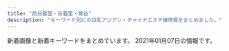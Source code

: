 ```yaml
---
title: "西日暮里・日暮里・鶯谷"
description: "キーワード別にの巨乳アジアン・チャイナエステ嬢情報をまとめました。"
---
```


新着画像と新着キーワードをまとめています。
2021年01月07日の情報です。

<DmmAffiliateIns />
<KeywordTable
  shops={
    [
    {
        "keywords": {
            "83": 4,
            "87": 4,
            "86": 8,
            "D": 16
        },
        "img_links": [
            "http://lapis.tyo.cm/images/s_face.jpg",
            "http://lapis.tyo.cm/images/new.jpg",
            "http://lapis.tyo.cm/photos/sites/75/2021/01/2021010407562697.jpg",
            "http://lapis.tyo.cm/photos/sites/75/2021/01/2021010407562482.jpg",
            "http://lapis.tyo.cm/images/top.png",
            "http://lapis.tyo.cm/images/s_staff.jpg",
            "http://lapis.tyo.cm/photos/sites/75/2021/01/2021010407562290.jpg",
            "http://lapis.tyo.cm/photos/sites/75/2021/01/2021010407562324.jpg",
            "http://lapis.tyo.cm/images/s_link.jpg",
            "http://lapis.tyo.cm/images/s_pick.jpg",
            "http://lapis.tyo.cm/images/pick_bj1.jpg",
            "http://lapis.tyo.cm/images/nbj3.jpg",
            "http://lapis.tyo.cm/images/mobile.jpg",
            "http://lapis.tyo.cm/images/s_blog.jpg",
            "http://lapis.tyo.cm/images/pick_bj3.jpg",
            "http://lapis.tyo.cm/images/nbj1.jpg"
        ],
        "name": "\u30e9\u30d4\u30b9",
        "station": "JR\u9daf\u8c37\u99c5\u5317\u53e3",
        "url": "http://lapis.tyo.cm/"
    },
    {
        "name": "\u5fc3\u7f8e",
        "keywords": {},
        "url": "http://www.ai-lian.work/",
        "station": "JR\u9daf\u8c37\u99c5\u5317\u53e3",
        "img_links": [
            "http://www.ai-lian.work/images/interior_t.jpg",
            "http://www.ai-lian.work/images/ta.jpg",
            "http://www.ai-lian.work/images/mobile.jpg",
            "http://www.ai-lian.work/images/int1.jpg",
            "http://www.ai-lian.work/images/rec1.jpg",
            "http://www.ai-lian.work/images/tel.jpg",
            "http://www.ai-lian.work/img/aya1.jpg",
            "http://www.ai-lian.work/images/2.jpg",
            "http://www.ai-lian.work/images/staff_t.jpg",
            "http://www.ai-lian.work/images/3.jpg",
            "http://www.ai-lian.work/img/saya1.jpg",
            "http://www.ai-lian.work/images/sys1.jpg",
            "http://www.ai-lian.work/images/1.jpg",
            "http://www.ai-lian.work/images/line.png",
            "http://www.ai-lian.work/images/news.jpg",
            "http://www.ai-lian.work/images/head.jpg",
            "http://www.ai-lian.work/img/yui1.jpg",
            "http://www.ai-lian.work/images/int2.jpg"
        ]
    },
    {
        "url": "http://onkyoukou.tyo.cm/",
        "img_links": [
            "http://onkyoukou.tyo.cm/images/n3.jpg",
            "http://onkyoukou.tyo.cm/images/face_bj.jpg",
            "http://onkyoukou.tyo.cm/images/s_pick.jpg",
            "http://onkyoukou.tyo.cm/images/acc1.jpg",
            "http://onkyoukou.tyo.cm/images/acc3.jpg",
            "http://onkyoukou.tyo.cm/photos/sites/88/2017/03/staff2.jpg",
            "http://onkyoukou.tyo.cm/images/n1.jpg",
            "http://onkyoukou.tyo.cm/images/s_link.jpg",
            "http://onkyoukou.tyo.cm/images/top.png",
            "http://onkyoukou.tyo.cm/images/nbj3.jpg",
            "http://onkyoukou.tyo.cm/images/s_mobile.jpg",
            "http://onkyoukou.tyo.cm/images/nbj1.jpg",
            "http://onkyoukou.tyo.cm/images/s_staff.jpg",
            "http://onkyoukou.tyo.cm/images/mobile.jpg",
            "http://onkyoukou.tyo.cm/photos/sites/88/2020/03/2020030111163079.jpg",
            "http://onkyoukou.tyo.cm/images/line.jpg",
            "http://onkyoukou.tyo.cm/photos/sites/88/2017/03/staff4.jpg",
            "http://onkyoukou.tyo.cm/photos/sites/88/2017/03/staff1.jpg",
            "http://onkyoukou.tyo.cm/images/acc2.jpg",
            "http://onkyoukou.tyo.cm/images/s_face.jpg",
            "http://onkyoukou.tyo.cm/images/face_bj3.jpg",
            "http://onkyoukou.tyo.cm/images/s_staff1.jpg",
            "http://onkyoukou.tyo.cm/images/s_news.jpg"
        ],
        "name": "\u6e29\u99a8\u6e2f-\u304a\u3093\u304d\u3087\u3046\u3053\u3046-",
        "station": "JR\u897f\u65e5\u66ae\u91cc\u99c5",
        "keywords": {
            "87": 3,
            "C": 13,
            "86": 3,
            "88": 6
        }
    },
    {
        "img_links": [
            "http://www.suzu.esjp.info/files/003.jpg",
            "http://www.suzu.esjp.info/files/0101-02.jpg",
            "http://www.suzu.esjp.info/files/001.jpg",
            "http://www.suzu.esjp.info/images/campaign.jpg",
            "http://www.suzu.esjp.info/images/coupon/presented.png",
            "http://www.suzu.esjp.info/interior/4.jpg",
            "http://www.suzu.esjp.info/interior/5.jpg",
            "http://www.suzu.esjp.info/files/0101.jpg",
            "http://www.suzu.esjp.info/images/coupon/info.png",
            "http://www.suzu.esjp.info/files/002.jpg",
            "http://www.suzu.esjp.info/files/0101-03.jpg",
            "http://www.suzu.esjp.info/interior/2.jpg",
            "http://www.suzu.esjp.info/interior/3.jpg",
            "http://www.suzu.esjp.info/interior/6.jpg",
            "http://www.suzu.esjp.info/images/top-mobile.jpg",
            "http://www.suzu.esjp.info/interior/1.jpg"
        ],
        "keywords": {},
        "url": "http://www.suzu.esjp.info/",
        "station": "JR\u897f\u65e5\u66ae\u91cc\u99c5",
        "name": "\u9234-\u3059\u305a-"
    },
    {
        "keywords": {
            "E": 4,
            "C": 14,
            "85": 12,
            "86": 4,
            "87": 8,
            "D": 20
        },
        "station": "\u753a\u5c4b\u99c51\u756a\u51fa\u53e3",
        "name": "\u3082\u307f\u306e\u6728",
        "img_links": [
            "https://mominoki.tyo.ac/images/room2.jpg",
            "https://mominoki.tyo.ac/images/themes/pink/mobile.jpg",
            "https://mominoki.tyo.ac/images/themes/pink/s_pickup.png",
            "https://mominoki.tyo.ac/images/themes/pink/s_staff.png",
            "https://mominoki.tyo.ac/images/themes/pink/s_news.png",
            "https://mominoki.tyo.ac/images/themes/pink/r3.jpg",
            "https://mominoki.tyo.ac/images/themes/pink/no2.png",
            "https://mominoki.tyo.ac/images/room4.jpg",
            "https://mominoki.tyo.ac/images/themes/pink/s_newface.png",
            "https://mominoki.tyo.ac/images/room3.jpg",
            "https://mominoki.tyo.ac/images/themes/pink/no1.png",
            "https://mominoki.tyo.ac/images/themes/pink/line.png",
            "https://mominoki.tyo.ac/images/room1.jpg",
            "https://mominoki.tyo.ac/images/themes/pink/s_ranking.png",
            "https://mominoki.tyo.ac/images/themes/pink/s_link.png",
            "https://mominoki.tyo.ac/photos/sites/41/2020/09/2020092801595154.jpg",
            "https://mominoki.tyo.ac/photos/sites/41/2020/09/2020092804344859.jpg",
            "https://mominoki.tyo.ac/photos/sites/41/2020/09/2020092810535583.jpg",
            "https://mominoki.tyo.ac/photos/sites/41/2020/11/2020111401222038.jpg",
            "https://mominoki.tyo.ac/photos/sites/41/2020/09/2020092804344750.jpg",
            "https://mominoki.tyo.ac/photos/sites/41/2020/09/2020092804344656.jpg"
        ],
        "url": "https://mominoki.tyo.ac/"
    },
    {
        "name": "\u7e01",
        "keywords": {
            "C": 6
        },
        "img_links": [
            "http://www.en-nippori.net/image/mainparts/images/navi01_02.jpg",
            "http://www.en-nippori.net/image/mainparts/images/navi01_06.jpg",
            "http://www.en-nippori.net/image/mainparts/images/navi01_07.jpg",
            "http://www.en-nippori.net/image/index/top.jpg",
            "http://www.en-nippori.net/image/therapist/06.jpg",
            "http://www.en-nippori.net/image/mainparts/images/navi01_03.jpg",
            "http://www.en-nippori.net/image/mainparts/main.jpg",
            "http://www.en-nippori.net/image/therapist/02.jpg",
            "http://www.en-nippori.net/image/therapist/01.jpg",
            "http://www.en-nippori.net/image/mainparts/images/navi01_04.jpg",
            "http://www.en-nippori.net/image/therapist/04.jpg",
            "http://www.en-nippori.net/image/mainparts/images/navi01_05.jpg",
            "http://www.en-nippori.net/image/therapist/03.jpg"
        ],
        "station": "JR\u65e5\u66ae\u91cc\u99c5\u6771\u53e3",
        "url": "http://www.en-nippori.net/"
    },
    {
        "name": "\u306f\u305f\u3061",
        "keywords": {
            "94": 3,
            "C": 20,
            "85": 16,
            "86": 18,
            "D": 46,
            "E": 6,
            "F": 3
        },
        "url": "http://www.mac-riraku106.xyz/",
        "station": "JR\u65e5\u66ae\u91cc\u99c5\u5357\u53e3",
        "img_links": [
            "http://www.mac-riraku106.xyz/uploads/200501/1-200501145011C2.jpg",
            "http://www.mac-riraku106.xyz/uploads/190723/1-2.jpg",
            "http://www.mac-riraku106.xyz/uploads/200801/1-200P1110412514.jpg",
            "http://www.mac-riraku106.xyz/static/picture/call.png",
            "http://www.mac-riraku106.xyz/uploads/191106/1-191106092T0531.jpg",
            "http://www.mac-riraku106.xyz/uploads/191209/1-1912091229204E.jpg",
            "http://www.mac-riraku106.xyz/uploads/200317/1-20031G44220J0.jpg",
            "http://www.mac-riraku106.xyz/uploads/200317/1-20031G4420c38.jpg",
            "http://www.mac-riraku106.xyz/static/picture/tel.png",
            "http://www.mac-riraku106.xyz/uploads/191008/1-19100Q5451M20.jpg",
            "http://www.mac-riraku106.xyz/static/picture/2.jpg",
            "http://www.mac-riraku106.xyz/static/picture/michi02.png",
            "http://www.mac-riraku106.xyz/uploads/200317/1-20031G44235R7.jpg",
            "http://www.mac-riraku106.xyz/uploads/190723/23-3.jpg",
            "http://www.mac-riraku106.xyz/uploads/190723/10-1.jpg",
            "http://www.mac-riraku106.xyz/uploads/190723/33-1.jpg",
            "http://www.mac-riraku106.xyz/uploads/190826/1-1ZR6144611E0.jpg",
            "http://www.mac-riraku106.xyz/static/picture/1.jpg",
            "http://www.mac-riraku106.xyz/uploads/190723/25-1.jpg",
            "http://www.mac-riraku106.xyz/uploads/191209/1-191209123459153.jpg",
            "http://www.mac-riraku106.xyz/uploads/190723/1-1.jpg",
            "http://www.mac-riraku106.xyz/uploads/190723/30-1.jpg",
            "http://www.mac-riraku106.xyz/static/picture/top-img02.png",
            "http://www.mac-riraku106.xyz/uploads/190926/1-1Z926131T2408.jpg",
            "http://www.mac-riraku106.xyz/uploads/200501/1-200501125300127.jpg",
            "http://www.mac-riraku106.xyz/uploads/190906/1-1ZZ6125225A4.jpg",
            "http://www.mac-riraku106.xyz/uploads/191209/1-191209122ZY50.jpg",
            "http://www.mac-riraku106.xyz/uploads/200608/1-20060Q02506204.jpg",
            "http://www.mac-riraku106.xyz/static/picture/top-img01.png",
            "http://www.mac-riraku106.xyz/uploads/200801/1-200P1110631926.jpg",
            "http://www.mac-riraku106.xyz/uploads/200310/1-200310130925920.jpg",
            "http://www.mac-riraku106.xyz/uploads/200501/1-200501125159161.jpg",
            "http://www.mac-riraku106.xyz/uploads/200310/1-200310130Z0421.jpg",
            "http://www.mac-riraku106.xyz/uploads/190723/21-1.jpg",
            "http://www.mac-riraku106.xyz/uploads/191128/1-19112Q3111UF.jpg",
            "http://www.mac-riraku106.xyz/uploads/190723/10-2.jpg",
            "http://www.mac-riraku106.xyz/static/picture/top-img09.png",
            "http://www.mac-riraku106.xyz/uploads/200310/1-20031013091I08.jpg",
            "http://www.mac-riraku106.xyz/uploads/190926/1-1Z926131R6102.jpg",
            "http://www.mac-riraku106.xyz/uploads/200325/1-2003251H340B9.jpg",
            "http://www.mac-riraku106.xyz/uploads/200501/1-200501125150516.jpg",
            "http://www.mac-riraku106.xyz/uploads/200818/1-200QQ5535E92.jpg",
            "http://www.mac-riraku106.xyz/uploads/190906/1-1ZZ612503C39.jpg",
            "http://www.mac-riraku106.xyz/uploads/191128/1-19112Q31009521.jpg",
            "http://www.mac-riraku106.xyz/uploads/200818/1-200QQ554231G.jpg",
            "http://www.mac-riraku106.xyz/uploads/191219/1-19121912423J29.jpg",
            "http://www.mac-riraku106.xyz/uploads/190723/23-2.jpg",
            "http://www.mac-riraku106.xyz/uploads/191106/1-191106092S0357.jpg",
            "http://www.mac-riraku106.xyz/uploads/191008/1-19100Q5453V63.jpg",
            "http://www.mac-riraku106.xyz/uploads/200501/1-200501144951148.jpg",
            "http://www.mac-riraku106.xyz/uploads/190723/34-1.jpg",
            "http://www.mac-riraku106.xyz/uploads/200501/1-200501145002a7.jpg",
            "http://www.mac-riraku106.xyz/uploads/190723/23-1.jpg",
            "http://www.mac-riraku106.xyz/uploads/191128/1-19112Q3102OP.jpg",
            "http://www.mac-riraku106.xyz/static/picture/michi01.png",
            "http://www.mac-riraku106.xyz/static/picture/top-img03.png",
            "http://www.mac-riraku106.xyz/uploads/200818/1-200QQ55415J4.jpg",
            "http://www.mac-riraku106.xyz/uploads/200325/1-2003251H312V4.jpg",
            "http://www.mac-riraku106.xyz/uploads/191219/1-191219124141563.jpg",
            "http://www.mac-riraku106.xyz/uploads/200608/1-20060Q0251EY.jpg",
            "http://www.mac-riraku106.xyz/uploads/200801/1-200P1110A4M2.jpg",
            "http://www.mac-riraku106.xyz/uploads/200501/1-200501125251121.jpg",
            "http://www.mac-riraku106.xyz/uploads/191106/1-191106092J62Y.jpg",
            "http://www.mac-riraku106.xyz/uploads/190826/1-1ZR614462Qa.jpg"
        ]
    },
    {
        "station": "JR\u9daf\u8c37\u99c5\u5317\u53e3",
        "keywords": {},
        "img_links": [
            "http://www.es-ms.work/images/rec1.jpg",
            "http://www.es-ms.work/images/head.jpg",
            "http://www.es-ms.work/img/rina1.jpg",
            "http://www.es-ms.work/staff/sayuri.jpg",
            "http://www.es-ms.work/images/int1.jpg",
            "http://www.es-ms.work/images/sys.jpg",
            "http://www.es-ms.work/images/1.jpg",
            "http://www.es-ms.work/images/s1.png",
            "http://www.es-ms.work/images/3.jpg",
            "http://www.es-ms.work/images/news.jpg",
            "http://www.es-ms.work/images/2.jpg",
            "http://www.es-ms.work/images/staff_t.jpg",
            "http://www.es-ms.work/staff/rina.jpg",
            "http://www.es-ms.work/images/int2.jpg",
            "http://www.es-ms.work/images/ac1.jpg",
            "http://www.es-ms.work/images/interior_t.jpg",
            "http://www.es-ms.work/staff/kaya.jpg",
            "http://www.es-ms.work/images/rec2.jpg",
            "http://www.es-ms.work/images/tg.jpg",
            "http://www.es-ms.work/img/sayuri1.jpg",
            "http://www.es-ms.work/img/kaya1.jpg"
        ],
        "url": "http://www.es-ms.work/",
        "name": "\u30df\u30a1\u30aa\u30df\u30a1\u30aa"
    },
    {
        "url": "http://yonze.m-relax.net/",
        "station": "JR\u65e5\u66ae\u91cc\u99c5\u6771\u53e3",
        "keywords": {},
        "img_links": [
            "http://yonze.m-relax.net/pic/pic1.jpg",
            "http://yonze.m-relax.net/images/bar-cam.png",
            "http://yonze.m-relax.net/pic/pic3.jpg",
            "http://yonze.m-relax.net/images/bar-midasi1.png",
            "http://yonze.m-relax.net/images/cam.png",
            "http://yonze.m-relax.net/images/bar-photo.png",
            "http://yonze.m-relax.net/images/bar-greeting.png",
            "http://yonze.m-relax.net/images/b-tel2.png",
            "http://yonze.m-relax.net/images/cam20201201.png",
            "http://yonze.m-relax.net/images/pic-imihi2.jpg",
            "http://yonze.m-relax.net/pic/pic2.jpg"
        ],
        "name": "\u30e8\u30f3\u30bc"
    },
    {
        "keywords": {},
        "url": "http://www.hohoemi.es-relax.info/",
        "name": "\u307b\u307b\u3048\u307f",
        "img_links": [
            "http://www.hohoemi.es-relax.info/images/img03.jpg",
            "http://www.hohoemi.es-relax.info/gals/nanami1.jpg",
            "http://www.hohoemi.es-relax.info/i/room/r01.jpg",
            "http://www.hohoemi.es-relax.info/gals/rika1.jpg",
            "http://www.hohoemi.es-relax.info/images/r03.jpg",
            "http://www.hohoemi.es-relax.info/images/nanami1.jpg",
            "http://www.hohoemi.es-relax.info/i/room/r02.jpg",
            "http://www.hohoemi.es-relax.info/images/r04.jpg",
            "http://www.hohoemi.es-relax.info/images/img04.jpg",
            "http://www.hohoemi.es-relax.info/i/room/r03.jpg",
            "http://www.hohoemi.es-relax.info/gals/yuyu1.jpg",
            "http://www.hohoemi.es-relax.info/images/r01.jpg",
            "http://www.hohoemi.es-relax.info/i/room/r04.jpg",
            "http://www.hohoemi.es-relax.info/images/162-1.jpg",
            "http://www.hohoemi.es-relax.info/images/img02.jpg",
            "http://www.hohoemi.es-relax.info/images/r05.jpg",
            "http://www.hohoemi.es-relax.info/images/r02.jpg",
            "http://www.hohoemi.es-relax.info/gals/mirai1.jpg",
            "http://www.hohoemi.es-relax.info/gals/nana1.jpg",
            "http://www.hohoemi.es-relax.info/gals/yuri1.jpg",
            "http://www.hohoemi.es-relax.info/images/newsbar.jpg",
            "http://www.hohoemi.es-relax.info/gals/karin1.jpg",
            "http://www.hohoemi.es-relax.info/gals/mimi1.jpg",
            "http://www.hohoemi.es-relax.info/gals/monika1.jpg",
            "http://www.hohoemi.es-relax.info/gals/egao1.jpg"
        ],
        "station": "JR\u897f\u65e5\u66ae\u91cc\u99c5"
    },
    {
        "url": "http://esthe-aroma.red/",
        "img_links": [
            "http://esthe-aroma.red/images/line1.jpg",
            "http://esthe-aroma.red/images/r4.jpg",
            "http://esthe-aroma.red/images/kan.jpg",
            "http://esthe-aroma.red/images/staff_s.png",
            "http://esthe-aroma.red/images/cg05.jpg",
            "http://esthe-aroma.red/images/cg02.jpg",
            "http://esthe-aroma.red/images/evetop.png",
            "http://esthe-aroma.red/images/cg01.jpg",
            "http://esthe-aroma.red/images/cg03.jpg",
            "http://esthe-aroma.red/images/r3.jpg",
            "http://esthe-aroma.red/images/precau.png",
            "http://esthe-aroma.red/images/cg04.jpg",
            "http://esthe-aroma.red/images/line.jpg",
            "http://esthe-aroma.red/images/cg00.jpg",
            "http://esthe-aroma.red/images/r2.jpg",
            "http://esthe-aroma.red/images/sruru.jpg",
            "http://esthe-aroma.red/link/menlog.jpg",
            "http://esthe-aroma.red/images/cg07.jpg",
            "http://esthe-aroma.red/images/top.png",
            "http://esthe-aroma.red/images/news.png",
            "http://esthe-aroma.red/images/cg08.jpg",
            "http://esthe-aroma.red/images/imm.jpg",
            "http://esthe-aroma.red/images/rec.png",
            "http://esthe-aroma.red/images/r1.jpg",
            "http://esthe-aroma.red/images/cg06.jpg"
        ],
        "station": "JR\u65e5\u66ae\u91cc\u99c5\u6771\u53e3",
        "name": "\u548c\u5408 \u308f\u3054\u3046",
        "keywords": {
            "86": 8,
            "D": 8
        }
    },
    {
        "name": "\u6843",
        "img_links": [
            "http://momo.tyo.cm/images/tit_com02.png",
            "http://momo.tyo.cm/images/tit_com03.png",
            "http://momo.tyo.cm/images/border02.png",
            "http://momo.tyo.cm/images/top_slider02.jpg",
            "http://momo.tyo.cm/images/nav_link02.png",
            "http://momo.tyo.cm/images/tit_com.png",
            "http://momo.tyo.cm/images/nav_link01.png",
            "http://momo.tyo.cm/images/nav_link04.png",
            "http://momo.tyo.cm/photos/sites/53/2020/12/202012011041246.jpg",
            "http://momo.tyo.cm/images/nav_link03.png",
            "http://momo.tyo.cm/images/tit03.png",
            "http://momo.tyo.cm/images/tit04.png",
            "http://momo.tyo.cm/photos/sites/53/2020/08/2020083106342133.jpg",
            "http://momo.tyo.cm/images/tit_com04.png",
            "http://momo.tyo.cm/images/tit01.png",
            "http://momo.tyo.cm/photos/sites/53/2020/12/2020120110412383.jpg",
            "http://momo.tyo.cm/photos/sites/53/2020/08/2020083106342164.jpg",
            "http://momo.tyo.cm/images/tit_link01.png",
            "http://momo.tyo.cm/images/tit_staff.png",
            "http://momo.tyo.cm/images/tit_com01.png",
            "http://momo.tyo.cm/images/tit_com05.png",
            "http://momo.tyo.cm/images/news.png",
            "http://momo.tyo.cm/images/tit02.png",
            "http://momo.tyo.cm/images/border01.png",
            "http://momo.tyo.cm/images/pagetop.png",
            "http://momo.tyo.cm/images/tit05.png",
            "http://momo.tyo.cm/images/nav_link05.png",
            "http://momo.tyo.cm/images/top_slider01.jpg",
            "http://momo.tyo.cm/images/bg_pick.png",
            "http://momo.tyo.cm/images/nav_link06.png"
        ],
        "keywords": {
            "85": 5,
            "D": 20,
            "86": 15
        },
        "station": "JR\u65e5\u66ae\u91cc\u99c5\u5357\u53e3",
        "url": "http://momo.tyo.cm/"
    },
    {
        "station": "JR\u65e5\u66ae\u91cc\u99c5\u5357\u53e3",
        "keywords": {
            "\u30c0\u30a4\u30ca\u30de\u30a4\u30c8": 1,
            "\u30bb\u30af\u30b7\u30fc": 28,
            "E": 2,
            "G": 1
        },
        "url": "https://www.sofia-est.com/",
        "img_links": [
            "https://www.sofia-est.com/img/material/page6_subt2.png",
            "https://www.sofia-est.com/img/material/top_infomation.png",
            "https://www.sofia-est.com/img/girl/pickup/pickup20180411052859.jpg",
            "https://www.sofia-est.com/img/material/noimg_b.jpg",
            "https://www.sofia-est.com/img/material/top_twitter.png",
            "https://www.sofia-est.com/img/material/top_news.png",
            "https://www.sofia-est.com/img/girl/main/s57_1.jpg",
            "https://www.sofia-est.com/img/girl/main/s55_1.jpg",
            "https://www.sofia-est.com/img/girl/thumb/s81_3.jpg",
            "https://www.sofia-est.com/img/girl/main/s85_1.jpg",
            "https://www.sofia-est.com/img/girl/list/s56_list.jpg",
            "https://www.sofia-est.com/img/material/coursepoint_rev2.png",
            "https://www.sofia-est.com/img/girl/thumb/s81_2.jpg",
            "https://www.sofia-est.com/img/material/mob_m4.jpg",
            "https://www.sofia-est.com/img/material/photo2.jpg",
            "https://www.sofia-est.com/img/material/mob_youtube.png",
            "https://www.sofia-est.com/img/girl/list/s100_list.jpg",
            "https://www.sofia-est.com/img/material/page7_subt1.png",
            "https://www.sofia-est.com/img/material/top_pickup.png",
            "https://www.sofia-est.com/img/girl/pickup/pickup20191220093702.jpg",
            "https://www.sofia-est.com/img/material/photo6.jpg",
            "https://www.sofia-est.com/img/material/page5_subt1.png",
            "https://www.sofia-est.com/img/material/mob_m3_rev1.jpg",
            "https://www.sofia-est.com/img/girl/thumb/s100_2.jpg",
            "https://www.sofia-est.com/img/material/phototxt.jpg",
            "https://www.sofia-est.com/img/material/mobileqr.png",
            "https://www.sofia-est.com/img/girl/thumb/s81_1.jpg",
            "https://www.sofia-est.com/img/girl/thumb/s55_3.jpg",
            "https://www.sofia-est.com/img/material/page8_subt2.png",
            "https://www.sofia-est.com/img/material/photo4.jpg",
            "https://www.sofia-est.com/img/girl/thumb/s92_2.jpg",
            "https://www.sofia-est.com/img/material/sd_rt_btn.png",
            "https://www.sofia-est.com/img/material/mob_t2.jpg",
            "https://www.sofia-est.com/img/material/mob_m5.jpg",
            "https://www.sofia-est.com/img/material/page6_subt1.png",
            "https://www.sofia-est.com/img/girl/list/s94_list.jpg",
            "https://www.sofia-est.com/img/girl/thumb/s99_1.jpg",
            "https://www.sofia-est.com/img/girl/thumb/s57_2.jpg",
            "https://www.sofia-est.com/img/girl/thumb/s85_3.jpg",
            "https://www.sofia-est.com/img/girl/thumb/s97_1.jpg",
            "https://www.sofia-est.com/img/material/photo7.jpg",
            "https://www.sofia-est.com/img/girl/thumb/s81_4.jpg",
            "https://www.sofia-est.com/img/top/topslide20141211.jpg",
            "https://www.sofia-est.com/img/material/photo1.jpg",
            "https://www.sofia-est.com/img/girl/thumb/s57_4.jpg",
            "https://www.sofia-est.com/img/girl/mobilepickup/mobilepickup20200302124127.jpg",
            "https://www.sofia-est.com/img/girl/thumb/s84_1.jpg",
            "https://www.sofia-est.com/img/top/topslide20150918.jpg",
            "https://www.sofia-est.com/img/girl/main/s56_1.jpg",
            "https://www.sofia-est.com/img/girl/pickup/pickup20200111122329.jpg",
            "https://www.sofia-est.com/img/material/mob_t1.jpg",
            "https://www.sofia-est.com/img/material/top_kodawariimg1.jpg",
            "https://www.sofia-est.com/img/material/mob_t3.jpg",
            "https://www.sofia-est.com/img/banner/koko_120x60.png",
            "https://www.sofia-est.com/img/material/courseoption_rev1.png",
            "https://www.sofia-est.com/img/girl/main/s84_1.jpg",
            "https://www.sofia-est.com/img/material/yakusoku.png",
            "https://www.sofia-est.com/img/girl/thumb/s100_1.jpg",
            "https://www.sofia-est.com/img/girl/list/s97_list.jpg",
            "https://www.sofia-est.com/img/material/mob_m2_rev1.jpg",
            "https://www.sofia-est.com/img/material/top_camp.png",
            "https://www.sofia-est.com/img/girl/main/s81_1.jpg",
            "https://www.sofia-est.com/img/material/gm1_rollout.png",
            "https://www.sofia-est.com/img/material/gm5_rollout.png",
            "https://www.sofia-est.com/img/girl/thumb/s92_1.jpg",
            "https://www.sofia-est.com/img/material/photo8.jpg",
            "https://www.sofia-est.com/img/girl/list/s55_list.jpg",
            "https://www.sofia-est.com/img/material/movie_right_yaji.png",
            "https://www.sofia-est.com/img/girl/thumb/s85_2.jpg",
            "https://www.sofia-est.com/img/material/doublecourse_rev1.png",
            "https://www.sofia-est.com/img/what/coupon202009.png",
            "https://www.sofia-est.com/img/girl/thumb/s56_2.jpg",
            "https://www.sofia-est.com/img/girl/list/s57_list.jpg",
            "https://www.sofia-est.com/img/material/top_kodawari.png",
            "https://www.sofia-est.com/img/material/mob_t4.jpg",
            "https://www.sofia-est.com/img/material/top_newface.png",
            "https://www.sofia-est.com/img/material/pagetop_rollout.png",
            "https://www.sofia-est.com/img/material/iph.png",
            "https://www.sofia-est.com/img/girl/main/s92_1.jpg",
            "https://www.sofia-est.com/img/girl/list/s85_list.jpg",
            "https://www.sofia-est.com/img/what/emoji_usi.png",
            "https://www.sofia-est.com/img/material/gm3_rollout.png",
            "https://www.sofia-est.com/img/girl/main/s97_1.jpg",
            "https://www.sofia-est.com/img/material/noimg_m.jpg",
            "https://www.sofia-est.com/img/material/page3_1_subt1.png",
            "https://www.sofia-est.com/img/girl/thumb/s57_1.jpg",
            "https://www.sofia-est.com/img/material/gm4_rollout.png",
            "https://www.sofia-est.com/img/material/movie20141210.jpg",
            "https://www.sofia-est.com/img/material/hosi5.png",
            "https://www.sofia-est.com/img/girl/thumb/s84_2.jpg",
            "https://www.sofia-est.com/img/material/page8_subt1.png",
            "https://www.sofia-est.com/img/girl/main/s99_1.jpg",
            "https://www.sofia-est.com/img/material/page3_subt1.png",
            "https://www.sofia-est.com/img/girl/main/s100_1.jpg",
            "https://www.sofia-est.com/img/material/page2_subt1.png",
            "https://www.sofia-est.com/img/girl/list/s81_list.jpg",
            "https://www.sofia-est.com/img/girl/thumb/s97_2.jpg",
            "https://www.sofia-est.com/img/material/mob_m1_rev1.jpg",
            "https://www.sofia-est.com/img/girl/thumb/s55_1.jpg",
            "https://www.sofia-est.com/img/material/mob_t5.jpg",
            "https://www.sofia-est.com/img/material/movie_left_yaji.png",
            "https://www.sofia-est.com/img/material/course_tanta2.png",
            "https://www.sofia-est.com/img/girl/pickup/pickup20190509222453.jpg",
            "https://www.sofia-est.com/img/material/page6_subt3.png",
            "https://www.sofia-est.com/img/material/course_tanta1.png",
            "https://www.sofia-est.com/img/girl/list/s92_list.jpg",
            "https://www.sofia-est.com/img/material/top_movie.png",
            "https://www.sofia-est.com/img/girl/list/s99_list.jpg",
            "https://www.sofia-est.com/img/material/page3_1_subt2.png",
            "https://www.sofia-est.com/img/girl/list/s89_list.jpg",
            "https://www.sofia-est.com/img/girl/pickup/pickup20191220093623.jpg",
            "https://www.sofia-est.com/img/material/top_about.png",
            "https://www.sofia-est.com/img/material/page5_subt2.png",
            "https://www.sofia-est.com/img/material/photo5.jpg",
            "https://www.sofia-est.com/img/material/photo3.jpg",
            "https://www.sofia-est.com/img/girl/thumb/s85_1.jpg",
            "https://www.sofia-est.com/img/top/topslide20141210.jpg",
            "https://www.sofia-est.com/img/girl/thumb/s55_2.jpg",
            "https://www.sofia-est.com/img/girl/thumb/s81_5.jpg",
            "https://www.sofia-est.com/img/material/gm6_rollout.png",
            "https://www.sofia-est.com/img/material/photobig.jpg",
            "https://www.sofia-est.com/img/material/movieicon.png",
            "https://www.sofia-est.com/img/material/page4_subt2.png",
            "https://www.sofia-est.com/img/girl/thumb/s57_3.jpg",
            "https://www.sofia-est.com/img/girl/thumb/s99_2.jpg",
            "https://www.sofia-est.com/img/girl/list/s84_list.jpg",
            "https://www.sofia-est.com/img/material/gm2_rollout.png",
            "https://www.sofia-est.com/img/girl/thumb/s56_1.jpg",
            "https://www.sofia-est.com/img/material/page4_subt1.png"
        ],
        "name": "\u30bd\u30d5\u30a3\u30a2"
    },
    {
        "name": "\u5065\u7f8e\u5802",
        "station": "JR\u9daf\u8c37\u99c5\u5317\u53e3",
        "keywords": {
            "C": 21
        },
        "url": "http://es-rlx.com/",
        "img_links": [
            "http://es-rlx.com/staff/sakura/01mb.jpg",
            "http://es-rlx.com/img/ttl_staff.png",
            "http://es-rlx.com/staff/mai/01.jpg",
            "http://es-rlx.com/staff/mai/01mb.jpg",
            "http://es-rlx.com/img/access/kanban.png",
            "http://es-rlx.com/pic/top3.jpg",
            "http://es-rlx.com/staff/rumi/01mb.jpg",
            "http://es-rlx.com/pic/head.png",
            "http://es-rlx.com/staff/minami/01mb.jpg",
            "http://es-rlx.com/staff/sakura/01.jpg",
            "http://es-rlx.com/img/access/roaddm.png",
            "http://es-rlx.com/img/ttl_mobile.png",
            "http://es-rlx.com/staff/anna/01mb.jpg",
            "http://es-rlx.com/img/ft_tel.png",
            "http://es-rlx.com/img/ttl_tnew.png",
            "http://es-rlx.com/img/access/road01.jpg",
            "http://es-rlx.com/img/ttl_rec.png",
            "http://es-rlx.com/img/access/road02.jpg",
            "http://es-rlx.com/pic/top1.jpg",
            "http://es-rlx.com/i/files/homeimg.jpg",
            "http://es-rlx.com/staff/yuki/01.jpg",
            "http://es-rlx.com/img/youtube.jpg",
            "http://es-rlx.com/staff/rumi/01.jpg",
            "http://es-rlx.com/staff/yuki/01mb.jpg",
            "http://es-rlx.com/img/access/road03.jpg",
            "http://es-rlx.com/staff/minami/01.jpg",
            "http://es-rlx.com/staff/anna/01.jpg",
            "http://es-rlx.com/img/access/road04.jpg",
            "http://es-rlx.com/pic/top2.jpg"
        ]
    },
    {
        "keywords": {
            "84": 2,
            "C": 1,
            "86": 7,
            "E": 1,
            "85": 1,
            "D": 9,
            "87": 1
        },
        "name": "\u706f\u308a\u5c4b",
        "station": "JR\u897f\u65e5\u66ae\u91cc\u99c5",
        "img_links": [
            "http://chou.ies.bz/photos/sites/85/2019/06/2019062803491517.jpg",
            "http://chou.ies.bz/photos/sites/85/2019/07/2019070106333414.jpg",
            "http://chou.ies.bz/photos/sites/85/2020/12/2020120204150858.jpg",
            "http://chou.ies.bz/photos/sites/85/2019/07/2019070106330942.jpg",
            "http://chou.ies.bz/photos/sites/85/2019/07/2019070106340260.jpg",
            "http://chou.ies.bz/images/mobile.png",
            "http://chou.ies.bz/images/n3.png",
            "http://chou.ies.bz/images/s_link.png",
            "http://chou.ies.bz/images/s_staff.jpg",
            "http://chou.ies.bz/photos/sites/85/2020/10/2020100610370157.jpg",
            "http://chou.ies.bz/images/s_news.png",
            "http://chou.ies.bz/images/s3.png",
            "http://chou.ies.bz/images/n1.jpg",
            "http://chou.ies.bz/photos/sites/85/2019/12/2019120602315853.jpg",
            "http://chou.ies.bz/photos/sites/85/2020/12/2020121802483415.jpg",
            "http://chou.ies.bz/images/top.png",
            "http://chou.ies.bz/photos/sites/85/2019/07/2019070509385227.jpg",
            "http://chou.ies.bz/photos/sites/85/2019/07/2019070106320474.jpg",
            "http://chou.ies.bz/photos/sites/85/2020/10/2020100610383828.jpg",
            "http://chou.ies.bz/images/s_pick.png",
            "http://chou.ies.bz/photos/sites/85/2020/12/2020120204265615.jpg",
            "http://chou.ies.bz/images/s1.png"
        ],
        "url": "http://chou.ies.bz/"
    },
    {
        "station": "JR\u65e5\u66ae\u91cc\u99c5",
        "keywords": {},
        "name": "\u6797\u30de\u30c3\u30b5\u30fc\u30b8",
        "img_links": [
            "http://www.night.ne.jp/nightnet/img/7.jpg",
            "http://www.night.ne.jp/nightnet/img/8.jpg",
            "http://www.night.ne.jp/_format/P/img/whats_news.jpg",
            "http://www.night.ne.jp/_format/W/img/whats_view.jpg",
            "http://www.night.ne.jp/tokyo/hayasi/img_staff/g_7181.jpg",
            "http://www.night.ne.jp/nightnet/img/11.jpg",
            "http://www.night.ne.jp/nightnet/img/5.jpg",
            "http://www.night.ne.jp/nightnet/img/9.jpg",
            "http://www.night.ne.jp/nightnet/img/15.jpg",
            "http://www.night.ne.jp/nightnet/img/1.jpg",
            "http://www.night.ne.jp/nightnet/img/3.jpg",
            "http://www.night.ne.jp/nightnet/img/2.jpg",
            "http://www.night.ne.jp/nightnet/img/10.jpg",
            "http://www.night.ne.jp/tokyo/hayasi/img/view_4.jpg",
            "http://www.night.ne.jp/_format/P/img/index_enter_1.jpg",
            "http://www.night.ne.jp/tokyo/hayasi/img/index_view.jpg",
            "http://www.night.ne.jp/nightnet/img/6.jpg",
            "http://www.night.ne.jp/nightnet/img/16.jpg",
            "http://www.night.ne.jp/tokyo/hayasi/img/index_top.jpg",
            "http://www.night.ne.jp/tokyo/hayasi/img/view_5.jpg",
            "http://www.night.ne.jp/_format/P/img/over_msg_02.jpg",
            "http://www.night.ne.jp/tokyo/hayasi/img/view_1.jpg",
            "http://www.night.ne.jp/nightnet/img/13.jpg",
            "http://www.night.ne.jp/tokyo/hayasi/img/view_3.jpg",
            "http://www.night.ne.jp/nightnet/img/14.jpg",
            "http://www.night.ne.jp/_format/P/img/over_msg_01.jpg",
            "http://www.night.ne.jp/tokyo/hayasi/img/view_2.jpg",
            "http://www.night.ne.jp/nightnet/img/17.jpg",
            "http://www.night.ne.jp/tokyo/hayasi/img/view_6.jpg",
            "http://www.night.ne.jp/nightnet/img/12a.jpg",
            "http://www.night.ne.jp/tokyo/hayasi/img/qr_code.jpg",
            "http://www.night.ne.jp/tokyo/hayasi/img/index.jpg",
            "http://www.night.ne.jp/nightnet/img/4.jpg"
        ],
        "url": "http://www.night.ne.jp/tokyo/hayasi/"
    },
    {
        "url": "http://www.relax-mirai.info/",
        "img_links": [
            "http://www.relax-mirai.info/images/qr.jpg",
            "http://www.relax-mirai.info/gals/risa1.jpg",
            "http://www.relax-mirai.info/images/info01.jpg",
            "http://www.relax-mirai.info/gals/kaka1.jpg",
            "http://www.relax-mirai.info/images/m04.jpg",
            "http://www.relax-mirai.info/images/sayuri1.jpg",
            "http://www.relax-mirai.info/images/info02.jpg",
            "http://www.relax-mirai.info/i/images/sayuri1.jpg",
            "http://www.relax-mirai.info/images/risa1.jpg",
            "http://www.relax-mirai.info/images/m02.jpg",
            "http://www.relax-mirai.info/images/momo1.jpg",
            "http://www.relax-mirai.info/i/images/momo1.jpg",
            "http://www.relax-mirai.info/gals/aki1.jpg",
            "http://www.relax-mirai.info/gals/emi1.jpg",
            "http://www.relax-mirai.info/images/m03.jpg",
            "http://www.relax-mirai.info/i/120/sayuri1.jpg"
        ],
        "name": "\u672a\u6765",
        "station": "\u65e5\u66ae\u91cc\u99c5\u6771\u53e3",
        "keywords": {}
    },
    {
        "url": "http://massage-aroma.pink/",
        "name": "\u30d1\u30b8\u30e3\u30de",
        "img_links": [
            "http://massage-aroma.pink/images/nav-006.png",
            "http://massage-aroma.pink/images/nav-004.png",
            "http://massage-aroma.pink/images/top001.png",
            "http://massage-aroma.pink/images/cg06.jpg",
            "http://massage-aroma.pink/images/nav-002.png",
            "http://massage-aroma.pink/images/nav-003.png",
            "http://massage-aroma.pink/images/nav-005.png",
            "http://massage-aroma.pink/images/cg03.jpg",
            "http://massage-aroma.pink/images/cg011.jpg",
            "http://massage-aroma.pink/images/cg061.jpg",
            "http://massage-aroma.pink/images/cg08.jpg",
            "http://massage-aroma.pink/images/cg05.jpg",
            "http://massage-aroma.pink/images/nav-001.png",
            "http://massage-aroma.pink/images/tel.png",
            "http://massage-aroma.pink/images/no.png",
            "http://massage-aroma.pink/images/cg07.jpg",
            "http://massage-aroma.pink/images/cg01.jpg",
            "http://massage-aroma.pink/images/cg04.jpg"
        ],
        "station": "JR\u65e5\u66ae\u91cc\u99c5\u6771\u53e3",
        "keywords": {
            "86": 7,
            "D": 7
        }
    },
    {
        "name": "\u307f\u306a\u307f",
        "img_links": [
            "http://es-minami.com/gals/nana1.jpg",
            "http://es-minami.com/img/mika2.jpg",
            "http://es-minami.com/images/mika2.jpg",
            "http://es-minami.com/images/sayuri1.jpg",
            "http://es-minami.com/images/pick_staff6.jpg",
            "http://www.es-minami.com/images/mobole.png",
            "http://es-minami.com/images/sayuri2.jpg",
            "http://www.es-minami.com/gals/sayuri2.jpg",
            "http://es-minami.com/img/sayuri2.jpg",
            "http://es-minami.com/gals/sayuri2.jpg",
            "http://es-minami.com/img/sayuri1.jpg",
            "http://www.es-minami.com/images/staff-bar.png",
            "http://www.es-minami.com/img/mika1.jpg",
            "http://www.es-minami.com/gals/mika2.jpg",
            "http://www.es-minami.com/gals/nana1.jpg",
            "http://www.es-minami.com/images/mika2.jpg",
            "http://es-minami.com/img/riri1.jpg",
            "http://www.es-minami.com/img/mika2.jpg",
            "http://www.es-minami.com/img/yuki1.jpg",
            "http://www.es-minami.com/images/nana1.jpg",
            "http://www.es-minami.com/images/yuki1.jpg",
            "http://es-minami.com/gals/riri1.jpg",
            "http://www.es-minami.com/images/rika1.jpg",
            "http://www.es-minami.com/images/pick_staff6.jpg",
            "http://www.es-minami.com/img/sayuri1.jpg",
            "http://www.es-minami.com/images/riri1.jpg",
            "http://www.es-minami.com/gals/riri1.jpg",
            "http://www.es-minami.com/images/news.png",
            "http://es-minami.com/gals/mika2.jpg",
            "http://es-minami.com/img/mika1.jpg",
            "http://www.es-minami.com/gals/rika1.jpg",
            "http://www.es-minami.com/images/sayuri1.jpg",
            "http://es-minami.com/images/nana1.jpg",
            "http://www.es-minami.com/img/nana1.jpg",
            "http://es-minami.com/gals/yuki1.jpg",
            "http://www.es-minami.com/img/sayuri2.jpg",
            "http://es-minami.com/gals/rika1.jpg",
            "http://es-minami.com/gals/sakura1.jpg",
            "http://es-minami.com/images/staff-bar.png",
            "http://www.es-minami.com/images/mika1.jpg",
            "http://es-minami.com/images/yuki1.jpg",
            "http://www.es-minami.com/img/riri1.jpg",
            "http://es-minami.com/images/news.png",
            "http://es-minami.com/images/riri1.jpg",
            "http://www.es-minami.com/gals/mika1.jpg",
            "http://es-minami.com/img/yuki1.jpg",
            "http://es-minami.com/img/nana1.jpg",
            "http://es-minami.com/images/mika1.jpg",
            "http://www.es-minami.com/gals/sayuri1.jpg",
            "http://es-minami.com/gals/mika1.jpg",
            "http://www.es-minami.com/images/sayuri2.jpg",
            "http://www.es-minami.com/gals/sakura1.jpg",
            "http://es-minami.com/gals/sayuri1.jpg",
            "http://www.es-minami.com/gals/yuki1.jpg",
            "http://es-minami.com/images/rika1.jpg",
            "http://es-minami.com/images/mobole.png"
        ],
        "station": "JR\u65e5\u66ae\u91cc\u99c5\u6771\u53e3",
        "keywords": {},
        "url": "http://es-minami.com/"
    }
]
}
/>
<DmmAffiliateScript />
